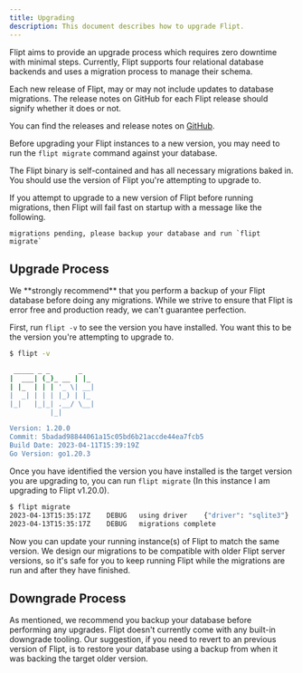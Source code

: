 ```yaml
---
title: Upgrading
description: This document describes how to upgrade Flipt.
---
```


Flipt aims to provide an upgrade process which requires zero downtime with minimal steps.
Currently, Flipt supports four relational database backends and uses a migration process to manage their schema.

Each new release of Flipt, may or may not include updates to database migrations.
The release notes on GitHub for each Flipt release should signify whether it does or not.

You can find the releases and release notes on [GitHub](https://github.com/flipt-io/flipt/releases).

Before upgrading your Flipt instances to a new version, you may need to run the `flipt migrate` command against your database.

The Flipt binary is self-contained and has all necessary migrations baked in.
You should use the version of Flipt you're attempting to upgrade to.

<Note>
If you attempt to upgrade to a new version of Flipt before running migrations, then Flipt will fail fast on startup with a message like the following.

```
migrations pending, please backup your database and run `flipt migrate`
```

</Note>

## Upgrade Process

<Warning>
  We **strongly recommend** that you perform a backup of your Flipt database
  before doing any migrations. While we strive to ensure that Flipt is error
  free and production ready, we can't guarantee perfection.
</Warning>

First, run `flipt -v` to see the version you have installed.
You want this to be the version you're attempting to upgrade to.

```sh
$ flipt -v

 _____ _ _       _
|  ___| (_)_ __ | |_
| |_  | | | '_ \| __|
|  _| | | | |_) | |_
|_|   |_|_| .__/ \__|
          |_|

Version: 1.20.0
Commit: 5badad98844061a15c05bd6b21accde44ea7fcb5
Build Date: 2023-04-11T15:39:19Z
Go Version: go1.20.3
```

Once you have identified the version you have installed is the target version you are upgrading to, you can run `flipt migrate` (In this instance I am upgrading to Flipt v1.20.0).

```sh
$ flipt migrate
2023-04-13T15:35:17Z	DEBUG	using driver	{"driver": "sqlite3"}
2023-04-13T15:35:17Z	DEBUG	migrations complete
```

Now you can update your running instance(s) of Flipt to match the same version.
We design our migrations to be compatible with older Flipt server versions, so it's safe for you to keep running Flipt while the migrations are run and after they have finished.

## Downgrade Process

As mentioned, we recommend you backup your database before performing any upgrades.
Flipt doesn't currently come with any built-in downgrade tooling.
Our suggestion, if you need to revert to an previous version of Flipt, is to restore your database using a backup from when it was backing the target older version.

